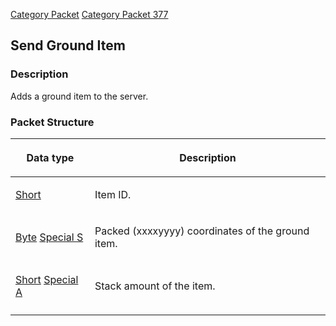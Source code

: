 [[Category Packet]]
[[Category Packet 377]]
{{packet|name=Send Ground Item|description=Adds a ground item to the server. |opcode=107|type=Fixed|length=5|revision=377}}
== Send Ground Item ==

=== Description ===
Adds a ground item to the server. 

=== Packet Structure ===

{| border=2
! Data type
! Description
|-
| [[Data Types#Standard data types|Short]]
| Item ID.
|-
| [[Data Types#Standard data types|Byte]] [[Data Types#Non Standard Data Types|Special S]]
| Packed (xxxxyyyy) coordinates of the ground item.
|-
| [[Data Types#Standard data types|Short]] [[Data Types#Non Standard Data Types|Special A]]
| Stack amount of the item.
|-
|}